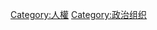 {{Commonscat|Human rights organizations}}

[[Category:人權|Category:人權]]
[[Category:政治组织|Category:政治组织]]